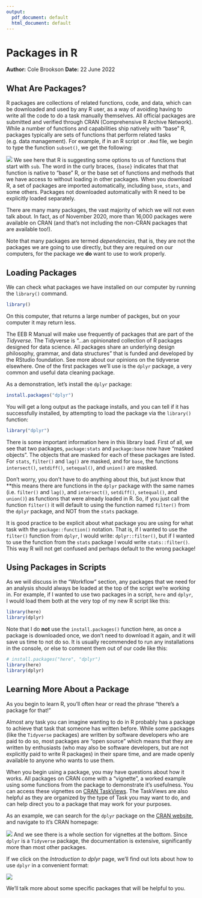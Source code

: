 ```yaml
---
output:
  pdf_document: default
  html_document: default
---
```

# Packages in R
**Author:** Cole Brookson
**Date:** 22 June 2022

## What Are Packages?

R packages are collections of related functions, code, and data, which can be downloaded and used by any R user, as a way of avoiding having to write all the code to do a task manually themselves. All official packages are submitted and verified through CRAN (Comprehensive R Archive Network). While a number of functions and capabilities ship natively with "base" R, packages typically are sets of functions that perform related tasks (e.g. data management). For example, if in an R script or `.Rmd` file, we begin to type the function `subset()`, we get the following: 

![](./img/code-completion.png)
We see here that R is suggesting some options to us of functions that start with `sub`. The word in the curly braces, `{base}` indicates that that function is native to "base" R, or the base set of functions and methods that we have access to without loading in other packages. When you download R, a set of packages are imported automatically, including `base`, `stats`, and some others. Packages not downloaded automatically with R need to be explicitly loaded separately. 

There are many many packages, the vast majority of which we will not even talk about. In fact, as of November 2020, more than 16,000 packages were available on CRAN (and that's not including the non-CRAN packages that are available too!).

Note that many packages are termed *dependencies*, that is, they are not the packages we are going to use directly, but they are required on our computers, for the package we **do** want to use to work properly. 

## Loading Packages

We can check what packages we have installed on our computer by running the `library()` command. 
```r
library()
```
On this computer, that returns a large number of packges, but on your computer it may return less. 

The EEB R Manual will make use frequently of packages that are part of the *Tidyverse*. The Tidyverse is "...an opinionated collection of R packages designed for data science. All packages share an underlying design philosophy, grammar, and data structures" that is funded and developed by the RStudio foundation. See more about our opinions on the tidyverse elsewhere. One of the first packages we'll use is the `dplyr` package, a very common and useful data cleaning package. 

As a demonstration, let's install the `dplyr` package: 

```r
install.packages("dplyr")
```
You will get a long output as the package installs, and you can tell if it has successfully installed, by attempting to load the package via the `library()` function:
```r
library("dplyr")
```
There is some important information here in this library load. First of all, we see that two packages, `package:stats` and `package:base` now have "masked objects". The objects that are masked for each of these packages are listed. For `stats`, `filter()` and `lag()` are masked, and for `base`, the functions `intersect()`, `setdiff()`, `setequal()`, and `union()` are masked. 

Don't worry, you don't have to do anything about this, but just know that **this means there are functions in the `dplyr` package with the same names (i.e. `filter()` and `lag()`, and `intersect()`, `setdiff()`, `setequal()`, and `union()`) as functions that were already loaded in R. So, if you just call the function `filter()` it will default to using the function named `filter()` from the `dplyr` package, and NOT from the `stats` package. 

It is good practice to be explicit about what package you are using for what task with the `package::function()` notation. That is, if I wanted to use the `filter()` function from `dplyr`, I would write: `dplyr::filter()`, but if I wanted to use the function from the `stats` package I would write `stats::filter()`. This way R will not get confused and perhaps default to the wrong package!

## Using Packages in Scripts

As we will discuss in the "Workflow" section, any packages that we need for an analysis should always be loaded at the top of the script we're working in. For example, if I wanted to use two packages in a script, `here` and `dplyr`, I would load them both at the very top of my new R script like this: 

```r
library(here)
library(dplyr)
```
Note that I do **not** use the `install.packages()` function here, as once a package is downloaded once, we don't need to download it again, and it will save us time to not do so. It is usually recommended to run any installations in the console, or else to comment them out of our code like this: 
```r
# install.packages("here", "dplyr")
library(here)
library(dplyr)
```

## Learning More About a Package

As you begin to learn R, you'll often hear or read the phrase "there's a package for that!" 

Almost any task you can imagine wanting to do in R probably has a package to achieve that task that someone has written before. While some packages (like the `Tidyverse` packages) are written by software developers who are paid to do so, most packages are "open source" which means that they are written by enthusiasts (who may also be software developers, but are not explicitly paid to write R packages) in their spare time, and are made openly available to anyone who wants to use them. 

When you begin using a package, you may have questions about how it works. All packages on CRAN come with a "vignette", a worked example using some functions from the package to demonstrate it's usefulness. You can access these vignettes on [CRAN TaskViews](https://cran.r-project.org/web/views/). The TaskViews are also helpful as they are organized by the type of Task you may want to do, and can help direct you to a package that may work for your purposes. 

As an example, we can search for the `dplyr` package on the [CRAN website](https://cran.r-project.org/web/packages/available_packages_by_name.html), and navigate to it's CRAN homepage: 

![](./img/dplyr-home.png)
And we see there is a whole section for vignettes at the bottom. Since `dplyr` is a `Tidyverse` package, the documentation is extensive, significantly more than most other packages. 

If we click on the *Introduction to dplyr* page, we'll find out lots about how to use `dplyr` in a convenient format: 

![](./img/dplyr-vignette.png)

We'll talk more about some specific packages that will be helpful to you. 